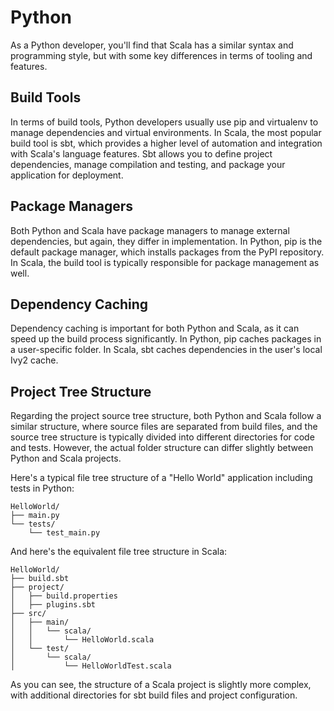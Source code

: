 # Python

As a Python developer, you'll find that Scala has a similar syntax and
programming style, but with some key differences in terms of tooling and
features.

## Build Tools

In terms of build tools, Python developers usually use pip and virtualenv to
manage dependencies and virtual environments. In Scala, the most popular build
tool is sbt, which provides a higher level of automation and integration with
Scala's language features. Sbt allows you to define project dependencies, manage
compilation and testing, and package your application for deployment.

## Package Managers

Both Python and Scala have package managers to manage external dependencies, but
again, they differ in implementation. In Python, pip is the default package
manager, which installs packages from the PyPI repository. In Scala, the build
tool is typically responsible for package management as well.

## Dependency Caching

Dependency caching is important for both Python and Scala, as it can speed up
the build process significantly. In Python, pip caches packages in a
user-specific folder. In Scala, sbt caches dependencies in the user's local Ivy2
cache.

## Project Tree Structure

Regarding the project source tree structure, both Python and Scala follow a
similar structure, where source files are separated from build files, and the
source tree structure is typically divided into different directories for code
and tests. However, the actual folder structure can differ slightly between
Python and Scala projects.

Here's a typical file tree structure of a "Hello World" application including
tests in Python:

```
HelloWorld/
├── main.py
└── tests/
    └── test_main.py
```

And here's the equivalent file tree structure in Scala:

```
HelloWorld/
├── build.sbt
├── project/
│   ├── build.properties
│   ├── plugins.sbt
├── src/
│   ├── main/
│   │   └── scala/
│   │       └── HelloWorld.scala
│   └── test/
│       └── scala/
│           └── HelloWorldTest.scala
```

As you can see, the structure of a Scala project is slightly more complex, with
additional directories for sbt build files and project configuration.
